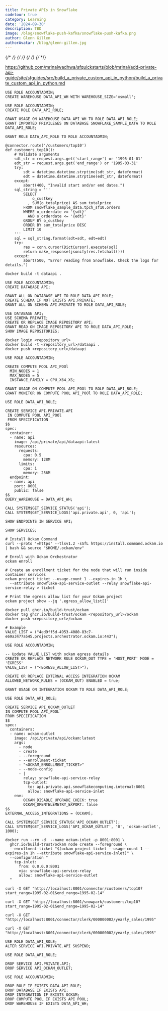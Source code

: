 ```yaml
---
title: Private APIs in Snowflake
codetour: true
category: Learning
date: '2024-09-30'
description: TBD
image: /blog/snowflake-push-kafka/snowflake-push-kafka.png
author: Glenn Gillen
authorAvatar: /blog/glenn-gillen.jpg
---
```


{/* <!-- vale Microsoft.We = NO --> */}
{/* <!-- vale Microsoft.FirstPerson = NO --> */}
{/* <!-- vale ockam.h1-h6_sentence-case = NO --> */}
{/* <!-- vale Microsoft.Contractions = NO --> */}

https://github.com/mrinalwadhwa/sfquickstarts/blob/mrinal/add-private-api-guide/site/sfguides/src/build_a_private_custom_api_in_python/build_a_private_custom_api_in_python.md

```
USE ROLE ACCOUNTADMIN;
CREATE WAREHOUSE DATA_API_WH WITH WAREHOUSE_SIZE='xsmall';
```

```
USE ROLE ACCOUNTADMIN;
CREATE ROLE DATA_API_ROLE;

GRANT USAGE ON WAREHOUSE DATA_API_WH TO ROLE DATA_API_ROLE;
GRANT IMPORTED PRIVILEGES ON DATABASE SNOWFLAKE_SAMPLE_DATA TO ROLE DATA_API_ROLE;

GRANT ROLE DATA_API_ROLE TO ROLE ACCOUNTADMIN;
```

```
@connector.route('/customers/top10')
def customers_top10():
    # Validate arguments
    sdt_str = request.args.get('start_range') or '1995-01-01'
    edt_str = request.args.get('end_range') or '1995-03-31'
    try:
        sdt = datetime.datetime.strptime(sdt_str, dateformat)
        edt = datetime.datetime.strptime(edt_str, dateformat)
    except:
        abort(400, "Invalid start and/or end dates.")
    sql_string = '''
        SELECT
            o_custkey
          , SUM(o_totalprice) AS sum_totalprice
        FROM snowflake_sample_data.tpch_sf10.orders
        WHERE o_orderdate >= '{sdt}'
          AND o_orderdate <= '{edt}'
        GROUP BY o_custkey
        ORDER BY sum_totalprice DESC
        LIMIT 10
    '''
    sql = sql_string.format(sdt=sdt, edt=edt)
    try:
        res = conn.cursor(DictCursor).execute(sql)
        return make_response(jsonify(res.fetchall()))
    except:
        abort(500, "Error reading from Snowflake. Check the logs for details.")
```

```
docker build -t dataapi .
```

```
USE ROLE ACCOUNTADMIN;
CREATE DATABASE API;

GRANT ALL ON DATABASE API TO ROLE DATA_API_ROLE;
CREATE SCHEMA IF NOT EXISTS API.PRIVATE;
GRANT ALL ON SCHEMA API.PRIVATE TO ROLE DATA_API_ROLE;

USE DATABASE API;
USE SCHEMA PRIVATE;
CREATE OR REPLACE IMAGE REPOSITORY API;
GRANT READ ON IMAGE REPOSITORY API TO ROLE DATA_API_ROLE;
SHOW IMAGE REPOSITORIES;
```

```
docker login <repository_url>
docker build -t <repository_url>/dataapi .
docker push <repository_url>/dataapi
```

```
USE ROLE ACCOUNTADMIN;

CREATE COMPUTE POOL API_POOl
  MIN_NODES = 1
  MAX_NODES = 5
  INSTANCE_FAMILY = CPU_X64_XS;

GRANT USAGE ON COMPUTE POOL API_POOl TO ROLE DATA_API_ROLE;
GRANT MONITOR ON COMPUTE POOL API_POOl TO ROLE DATA_API_ROLE;
```

```
USE ROLE DATA_API_ROLE;

CREATE SERVICE API.PRIVATE.API
 IN COMPUTE POOL API_POOl
 FROM SPECIFICATION
$$
spec:
  container:
  - name: api
    image: /api/private/api/dataapi:latest
    resources:
      requests:
        cpu: 0.5
        memory: 128M
      limits:
        cpu: 1
        memory: 256M
  endpoint:
  - name: api
    port: 8001
    public: false
$$
QUERY_WAREHOUSE = DATA_API_WH;
```

```
CALL SYSTEM$GET_SERVICE_STATUS('api');
CALL SYSTEM$GET_SERVICE_LOGS('api.private.api', 0, 'api');
```

```
SHOW ENDPOINTS IN SERVICE API;
```

```
SHOW SERVICES;
```

```
# Install Ockam Command
curl --proto '=https' --tlsv1.2 -sSfL https://install.command.ockam.io | bash && source "$HOME/.ockam/env"

# Enroll with Ockam Orchestrator
ockam enroll

# Create an enrollment ticket for the node that will run inside container services
ockam project ticket --usage-count 1 --expires-in 1h \
  --attribute snowflake-api-service-outlet --relay snowflake-api-service-relay > ticket

# Print the egress allow list for your Ockam project
ockam project show --jq '.egress_allow_list[]'
```

```
docker pull ghcr.io/build-trust/ockam
docker tag ghcr.io/build-trust/ockam <repository_url>/ockam
docker push <repository_url>/ockam
```

```
# Example
VALUE_LIST = ("4ed9ff5d-4953-4080-83c7-e69a3477a545.projects.orchestrator.ockam.io:443");
```

```
USE ROLE ACCOUNTADMIN;

-- Update VALUE_LIST with ockam egress details
CREATE OR REPLACE NETWORK RULE OCKAM_OUT TYPE = 'HOST_PORT' MODE = 'EGRESS'
VALUE_LIST = ("<EGRESS_ALLOW_LIST>");

CREATE OR REPLACE EXTERNAL ACCESS INTEGRATION OCKAM
ALLOWED_NETWORK_RULES = (OCKAM_OUT) ENABLED = true;

GRANT USAGE ON INTEGRATION OCKAM TO ROLE DATA_API_ROLE;

USE ROLE DATA_API_ROLE;

CREATE SERVICE API_OCKAM_OUTLET
IN COMPUTE POOL API_POOL
FROM SPECIFICATION
$$
spec:
  containers:
  - name: ockam-outlet
    image: /api/private/api/ockam:latest
    args:
      - node
      - create
      - --foreground
      - --enrollment-ticket
      - "<OCKAM_ENROLLMENT_TICKET>"
      - --node-config
      - |
        relay: snowflake-api-service-relay
        tcp-outlet:
          to: api.private.api.snowflakecomputing.internal:8001
          allow: snowflake-api-service-inlet
    env:
        OCKAM_DISABLE_UPGRADE_CHECK: true
        OCKAM_OPENTELEMETRY_EXPORT: false
$$
EXTERNAL_ACCESS_INTEGRATIONS = (OCKAM);
```

```
CALL SYSTEM$GET_SERVICE_STATUS('API_OCKAM_OUTLET');
CALL SYSTEM$GET_SERVICE_LOGS('API_OCKAM_OUTLET', '0', 'ockam-outlet', 1000);
```

```
docker run --rm -d  --name ockam-inlet -p 8001:8001 \
  ghcr.io/build-trust/ockam node create --foreground \
  --enrollment-ticket "$(ockam project ticket --usage-count 1 --expires-in 1h --attribute snowflake-api-service-inlet)" \
  --configuration "
    tcp-inlet:
      from: 0.0.0.0:8001
      via: snowflake-api-service-relay
      allow: snowflake-api-service-outlet
  "
```

```
curl -X GET "http://localhost:8001/connector/customers/top10?start_range=1995-02-01&end_range=1995-02-14"
```

```
curl -X GET "http://localhost:8001/snowpark/customers/top10?start_range=1995-02-01&end_range=1995-02-14"
```

```
curl -X GET "http://localhost:8001/connector/clerk/000000002/yearly_sales/1995"
```

```
curl -X GET "http://localhost:8001/connector/clerk/000000002/yearly_sales/1995"
```

```
USE ROLE DATA_API_ROLE;
ALTER SERVICE API.PRIVATE.API SUSPEND;
```

```
USE ROLE DATA_API_ROLE;

DROP SERVICE API.PRIVATE.API;
DROP SERVICE API_OCKAM_OUTLET;
```

```
USE ROLE ACCOUNTADMIN;

DROP ROLE IF EXISTS DATA_API_ROLE;
DROP DATABASE IF EXISTS API;
DROP INTEGRATION IF EXISTS OCKAM;
DROP COMPUTE POOL IF EXISTS API_POOL;
DROP WAREHOUSE IF EXISTS DATA_API_WH;
```
